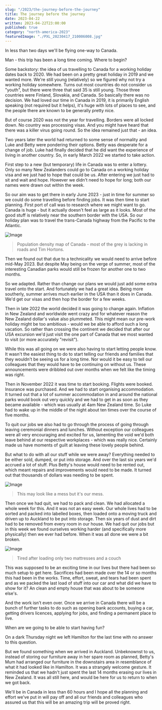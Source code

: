 ```yaml
---
slug: "/2023/the-journey-before-the-journey"
title: The journey before the journey
date: 2023-04-22
written: 2023-04-22T23:00:00
published: true
category: "north-america-2023"
featuredImage: "./PXL_20230417_210006008.jpg"
---
```


In less than two days we'll be flying one-way to Canada.

Man - this trip has been a long time coming.  Where to begin?

Some backstory: the idea of us travelling to Canada for a working holiday dates back to 2020.  We had been on a pretty great holiday in 2019 and we wanted more.  We're still young (relatively) so we figured why not try a working holiday somewhere.  Turns out most countries do not consider us "youth", but there were three that said 35 is still young.  Those three countries were Finland, Slovakia, and Canada.  So basically there was no decision.  We had loved our time in Canada in 2019, it is primarily English speaking (not required but it helps), it's huge with lots of places to see, and the people there are known to be generally pretty nice.

But of course 2020 was not the year for travelling. Borders were all locked down.  No country was processing visas.  And you might have heard that there was a killer virus going round.  So the idea remained just that - an idea.

Two years later the world had returned to some sense of normality and Luke and Betty were pondering their options.  Betty was desperate for a change of job.  Luke had finally decided that he did want the experience of living in another country.  So, in early March 2022 we started to take action.

First step to a new (but temporary) life in Canada was to enter a lottery.  Only so many New Zealanders could go to Canada on a working holiday visa and we just had to hope that could be us.  After entering we just had to sit and wait and hope.  However we didn't need to hope for long; both our names were drawn out within the week.

So our aim was to get there in early June 2023 - just in time for summer so we could do some travelling before finding jobs.  It  was then time to start planning.  First port of call was to research where we might want to go.  Canada is huge - but it actually doesn't feel as large as it looks.  Most of the good stuff is relatively near the southern border with the USA.  So our holiday plan was to travel the trans-Canada highway from the Pacific to the Atlantic.

![Image](canada-population1.jpg)

> Population density map of Canada - most of the grey is lacking in roads and Tim Hortons.

Then we found out that due to a technicality we would need to arrive before mid-May 2023.  But despite May being on the verge of summer, most of the interesting Canadian parks would still be frozen for another one to two months.

So we adapted.  Rather than change our plans we would just add some extra travel onto the start.  And fortunately we had a great idea.  Being more southerly, summer arrives much earlier in the USA than it does in Canada.  We'd get our visas and then hop the border for a few weeks.

Then in late 2022 the world decided it was going to change again.  Inflation in New Zealand and worldwide went crazy and for whatever reason the New Zealand dollar's value also plummeted.  This might mean our pre-work holiday might be too ambitious - would we be able to afford such a long vacation.  So rather than crossing the continent we decided that after our USA excursion we'd just visit the one part of Canada that we most wanted to visit (or more accurately "revisit").

While this was all going on we were also having to start letting people know.  It wasn't the easiest thing to do to start telling our friends and families that they wouldn't be seeing us for a long time.  Nor would it be easy to tell our colleagues that they would have to be continuing on without us.  These announcements were dribbled out over months when we felt like the timing was right.

Then in November 2022 it was time to start booking.  Flights were booked.  Insurance was purchased.  And we had to start organising accommodation.  It turned out that a lot of summer accommodation in and around the national parks would book out very quickly and we had to get in as soon as they became available - which was usually at 4am New Zealand time.  So Luke had to wake up in the middle of the night about ten times over the course of five months.

To quit our jobs we also had to go through the process of going through leaving ceremonial dinners and lunches.  Without exception our colleagues were all very encouraging and excited for us, lamenting the void we'd both leave behind at our respective workplaces - which was really nice.  Certainly made us have moments of guilt at leaving these lovely people behind.

But what to do with all our stuff while we were away?  Everything needed to be either sold, dumped, or put into storage.  And over the last six years we'd accrued a lot of stuff.  Plus Betty's house would need to be rented out, which meant repairs and improvements would need to be made.  It turned out that thousands of dollars was needing to be spent.

![Image](PXL_20230417_204445886.jpg)

> This may look like a mess but it's our mess.

Then once we had quit, we had to pack and clean.  We had allocated a whole week for this.  And it was not an easy week.  Our whole lives had to be sorted and packed into labelled boxes, then loaded onto a moving truck and driven up to Auckland to be put into storage.  Then six years of dust and dirt had to be removed from every room in our house.  We had quit our jobs but in this week we found ourselves working harder (and specifically more physically) then we ever had before.  When it was all done we were a bit broken.

![Image](PXL_20230417_210006008.jpg)

> Tired after loading only two mattresses and a couch

This was supposed to be an exciting time in our lives but there had been so much setup to get here.  Sacrifices had been made over the 14 or so months this had been in the works.  Time, effort, sweat, and tears had been spent and as we packed the last load of stuff into our car and what did we have to show for it?  An clean and empty house that was about to be someone else's.

And the work isn't even over.  Once we arrive in Canada there will be a bunch of further tasks to do such as opening bank accounts, buying a car, getting drivers licences, applying for jobs, and finding a permanent place to live.

When are we going to be able to start having fun?

On a dark Thursday night we left Hamilton for the last time with no answer to this question.

But we found something when we arrived in Auckland.  Unbeknownst to us, instead of storing our furniture away in her spare room as planned, Betty's Mum had arranged our furniture in the downstairs area in resemblance of what it had looked like in Hamilton.  It was a strangely welcome gesture.  It reminded us that we hadn't just spent the last 14 months erasing our lives in New Zealand.  It was all still here, and would be here for us to return to when we got back.

We'll be in Canada in less than 60 hours and I hope all the planning and effort we've put in will pay off and all our friends and colleagues who assured us that this will be an amazing trip will be proved right.

